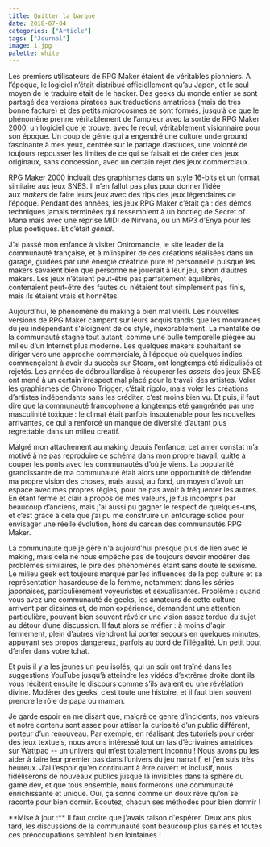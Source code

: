 ```yaml
---
title: Quitter la barque
date: 2018-07-04
categories: ["Article"]
tags: ["Journal"]
image: 1.jpg
palette: white
---
```


Les premiers utilisateurs de RPG Maker étaient de véritables pionniers. A l’époque, le logiciel n’était distribué officiellement qu’au Japon, et le seul moyen de le traduire était de le hacker. Des geeks du monde entier se sont partagé des versions piratées aux traductions amatrices (mais de très bonne facture) et des petits microcosmes se sont formés, jusqu’à ce que le phénomène prenne véritablement de l’ampleur avec la sortie de RPG Maker 2000, un logiciel que je trouve, avec le recul, véritablement visionnaire pour son époque. Un coup de génie qui a engendré une culture underground fascinante à mes yeux, centrée sur le partage d’astuces, une volonté de toujours repousser les limites de ce qui se faisait et de créer des jeux originaux, sans concession, avec un certain rejet des jeux commerciaux.

RPG Maker 2000 incluait des graphismes dans un style 16-bits et un format similaire aux jeux SNES. Il n’en fallut pas plus pour donner l’idée aux *makers* de faire leurs jeux avec des rips des jeux légendaires de l’époque. Pendant des années, les jeux RPG Maker c’était ça : des démos techniques jamais terminées qui ressemblent à un bootleg de Secret of Mana mais avec une reprise MIDI de Nirvana, ou un MP3 d’Enya pour les plus poétiques. Et c’était *génial*.

J’ai passé mon enfance à visiter Oniromancie, le site leader de la communauté française, et à m’inspirer de ces créations réalisées dans un garage, guidées par une énergie créatrice pure et personnelle puisque les makers savaient bien que personne ne jouerait à leur jeu, sinon d’autres makers. Les jeux n’étaient peut-être pas parfaitement équilibrés, contenaient peut-être des fautes ou n’étaient tout simplement pas finis, mais ils étaient vrais et honnêtes.

Aujourd’hui, le phénomène du making a bien mal vieilli. Les nouvelles versions de RPG Maker campent sur leurs acquis tandis que les mouvances du jeu indépendant s'éloignent de ce style, inexorablement. La mentalité de la communauté stagne tout autant, comme une bulle temporelle piégée au milieu d’un Internet plus moderne. Les quelques makers souhaitant se diriger vers une approche commerciale, à l’époque où quelques indies commençaient à avoir du succès sur Steam, ont longtemps été ridiculisés et rejetés. Les années de débrouillardise à récupérer les *assets* des jeux SNES ont mené à un certain irrespect mal placé pour le travail des artistes. Voler les graphismes de Chrono Trigger, c’était rigolo, mais voler les créations d’artistes indépendants sans les créditer, c’est moins bien vu. Et puis, il faut dire que la communauté francophone a longtemps été gangrénée par une masculinité toxique : le climat était parfois insoutenable pour les nouvelles arrivantes, ce qui a renforcé un manque de diversité d’autant plus regrettable dans un milieu créatif.

Malgré mon attachement au making depuis l’enfance, cet amer constat m’a motivé à ne pas reproduire ce schéma dans mon propre travail, quitte à couper les ponts avec les communautés d’où je viens. La popularité grandissante de ma communauté était alors une opportunité de défendre ma propre vision des choses, mais aussi, au fond, un moyen d’avoir un espace avec mes propres règles, pour ne pas avoir à fréquenter les autres. En étant ferme et clair à propos de mes valeurs, je fus incompris par beaucoup d’anciens, mais j'ai aussi pu gagner le respect de quelques-uns, et c’est grâce à cela que j’ai pu me construire un entourage solide pour envisager une réelle évolution, hors du carcan des communautés RPG Maker.

La communauté que je gère n'a aujourd’hui presque plus de lien avec le making, mais cela ne nous empêche pas de toujours devoir modérer des problèmes similaires, le pire des phénomènes étant sans doute le sexisme. Le milieu geek est toujours marqué par les influences de la pop culture et sa représentation hasardeuse de la femme, notamment dans les séries japonaises, particulièrement voyeuristes et sexualisantes. Problème : quand vous avez une communauté de geeks, les amateurs de cette culture arrivent par dizaines et, de mon expérience, demandent une attention particulière, pouvant bien souvent révéler une vision assez tordue du sujet au détour d’une discussion. Il faut alors se méfier : à moins d'agir fermement, plein d’autres viendront lui porter secours en quelques minutes, appuyant ses propos dangereux, parfois au bord de l’illégalité. Un petit bout d’enfer dans votre tchat.

Et puis il y a les jeunes un peu isolés, qui un soir ont traîné dans les suggestions YouTube jusqu’à atteindre les vidéos d’extrême droite dont ils vous récitent ensuite le discours comme s’ils avaient eu une révélation divine. Modérer des geeks, c’est toute une histoire, et il faut bien souvent prendre le rôle de papa ou maman.

Je garde espoir en me disant que, malgré ce genre d’incidents, nos valeurs et notre contenu sont assez pour attiser la curiosité d’un public différent, porteur d’un renouveau. Par exemple, en réalisant des tutoriels pour créer des jeux textuels, nous avons intéressé tout un tas d’écrivaines amatrices sur Wattpad -- un univers qui m’est totalement inconnu ! Nous avons pu les aider à faire leur premier pas dans l’univers du jeu narratif, et j’en suis très heureux. J’ai l’espoir qu’en continuant à être ouvert et inclusif, nous fidéliserons de nouveaux publics jusque là invisibles dans la sphère du game dev, et que tous ensemble, nous formerons une communauté enrichissante et unique. Oui, ça sonne comme un doux rêve qu’on se raconte pour bien dormir. Ecoutez, chacun ses méthodes pour bien dormir !

<Note>
**Mise à jour :** Il faut croire que j'avais raison d'espérer. Deux ans plus tard, les discussions de la communauté sont beaucoup plus saines et toutes ces préoccupations semblent bien lointaines !
</Note>
